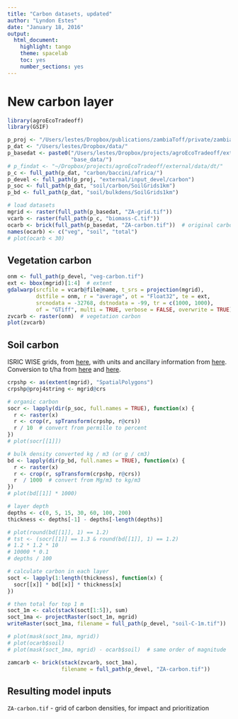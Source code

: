 ```yaml
---
title: "Carbon datasets, updated"
author: "Lyndon Estes"
date: "January 18, 2016"
output: 
  html_document:
    highlight: tango
    theme: spacelab
    toc: yes 
    number_sections: yes
---
```


# New carbon layer
```r
library(agroEcoTradeoff)
library(GSIF)

p_proj <- "/Users/lestes/Dropbox/publications/zambiaToff/private/zambiaToff/"
p_dat <- "/Users/lestes/Dropbox/data/"
p_basedat <- paste0("/Users/lestes/Dropbox/projects/agroEcoTradeoff/external/",
                    "base_data/")
# p_findat <- "~/Dropbox/projects/agroEcoTradeoff/external/data/dt/"
p_c <- full_path(p_dat, "carbon/baccini/africa/")
p_devel <- full_path(p_proj, "external/input_devel/carbon")
p_soc <- full_path(p_dat, "soil/carbon/SoilGrids1km")
p_bd <- full_path(p_dat, "soil/bulkdens/SoilGrids1km")

# load datasets
mgrid <- raster(full_path(p_basedat, "ZA-grid.tif"))
vcarb <- raster(full_path(p_c, "biomass-C.tif"))
ocarb <- brick(full_path(p_basedat, "ZA-carbon.tif"))  # original carbon
names(ocarb) <- c("veg", "soil", "total")
# plot(ocarb < 30)

```

## Vegetation carbon
```r
onm <- full_path(p_devel, "veg-carbon.tif")
ext <- bbox(mgrid)[1:4]  # extent   
gdalwarp(srcfile = vcarb@file@name, t_srs = projection(mgrid), 
         dstfile = onm, r = "average", ot = "Float32", te = ext, 
         srcnodata = -32768, dstnodata = -99, tr = c(1000, 1000), 
         of = "GTiff", multi = TRUE, verbose = FALSE, overwrite = TRUE)
zvcarb <- raster(onm)  # vegetation carbon
plot(zvcarb)

```

## Soil carbon

ISRIC WISE grids, from [here](http://soilgrids1km.isric.org), with units and ancillary information from [here](http://www.isric.org/content/faq-soilgrids#How_much_does_it_cost). Conversion to t/ha from [here](http://www.soilquality.org.au/factsheets/organic-carbon) and [here](https://www.agric.wa.gov.au/climate-change/what-soil-organic-carbon?page=0%2C1).
```r
crpshp <- as(extent(mgrid), "SpatialPolygons")
crpshp@proj4string <- mgrid@crs

# organic carbon 
socr <- lapply(dir(p_soc, full.names = TRUE), function(x) {
  r <- raster(x)
  r <- crop(r, spTransform(crpshp, r@crs))
  r / 10  # convert from permille to percent
})
# plot(socr[[1]])

# bulk density converted kg / m3 (or g / cm3)
bd <- lapply(dir(p_bd, full.names = TRUE), function(x) {
  r <- raster(x)
  r <- crop(r, spTransform(crpshp, r@crs))
  r  / 1000  # convert from Mg/m3 to kg/m3
})
# plot(bd[[1]] * 1000)

# layer depth
depths <- c(0, 5, 15, 30, 60, 100, 200) 
thickness <- depths[-1] - depths[-length(depths)]

# plot(round(bd[[1]], 1) == 1.2)
# tst <- (socr[[1]] == 1.3 & round(bd[[1]], 1) == 1.2)
# 1.2 * 1.2 * 10
# 10000 * 0.1
# depths / 100

# calculate carbon in each layer
soct <- lapply(1:length(thickness), function(x) {
  socr[[x]] * bd[[x]] * thickness[x]
})

# then total for top 1 m
soct_1m <- calc(stack(soct[1:5]), sum)
soct_1ma <- projectRaster(soct_1m, mgrid)
writeRaster(soct_1ma, filename = full_path(p_devel, "soil-C-1m.tif"))

# plot(mask(soct_1ma, mgrid))
# plot(ocarb$soil)
# plot(mask(soct_1ma, mgrid) - ocarb$soil)  # same order of magnitude

zamcarb <- brick(stack(zvcarb, soct_1ma), 
                 filename = full_path(p_devel, "ZA-carbon.tif"))

```

## Resulting model inputs

`ZA-carbon.tif` - grid of carbon densities, for impact and prioritization



